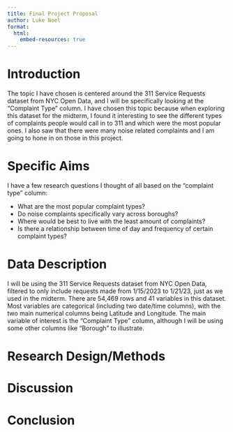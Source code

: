 ```yaml
---
title: Final Project Proposal
author: Luke Noel
format:
  html:
    embed-resources: true
---
```


# Introduction
The topic I have chosen is centered around the 311 Service Requests dataset from NYC Open Data, and I will be specifically looking at the "Complaint Type" column. I have chosen this topic because when exploring this dataset for the midterm, I found it interesting to see the different types of complaints people would call in to 311 and which were the most popular ones. I also saw that there were many noise related complaints and I am going to hone in on those in this project.

# Specific Aims

I have a few research questions I thought of all based on the "complaint type" column:

+ What are the most popular complaint types?
+ Do noise complaints specifically vary across boroughs?
+ Where would be best to live with the least amount of complaints?
+ Is there a relationship between time of day and frequency of certain complaint types?

# Data Description

I will be using the 311 Service Requests dataset from NYC Open Data, filtered to only include requests made from 1/15/2023 to 1/21/23, just as we used in the midterm. There are 54,469 rows and 41 variables in this dataset. Most variables are categorical (including two date/time columns), with the two main numerical columns being Latitude and Longitude. The main variable of interest is the "Complaint Type" column, although I will be using some other columns like "Borough" to illustrate.

# Research Design/Methods


# Discussion


# Conclusion
